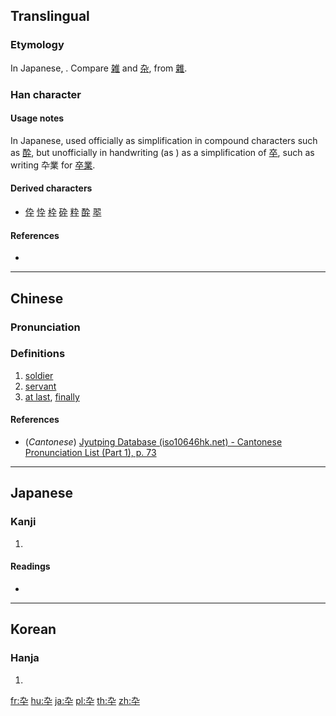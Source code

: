 {{also|杂|卒}}
==Translingual==
{{character info/new}}

===Etymology===
In Japanese, {{Han simp|卒|t1=九}}. Compare [[雑]] and [[杂]], from [[雜]].

===Han character===
{{Han char|rn=24|rad=十|as=02|sn=4|four=|canj=KNJ|ids=⿱九十}}

====Usage notes====
In Japanese, used officially as simplification in compound characters such as [[酔]], but unofficially in handwriting (as {{w|ryakuji}}) as a simplification of [[卒]], such as writing 卆業 for [[卒業]].

====Derived characters====
* [[伜]] [[忰]] [[枠]] [[砕]] [[粋]] [[酔]] [[翆]]

====References====
* {{Han ref|kx=0156.020|dkj=02701|dj=0353.030|hdz=10059.040|uh=5346}}

----

==Chinese==
{{zh-forms}}

===Pronunciation===
{{zh-pron
|m=zú
|c=zeot1
|mc=
|oc=
|ma=
|cat=n,adv
}}

===Definitions===
{{zh-hanzi}}

# [[soldier]]
# [[servant]]
# [[at last]], [[finally]]

====References====
* (''Cantonese'') [http://www.iso10646hk.net/jp/document/download.jsp Jyutping Database (iso10646hk.net) - Cantonese Pronunciation List (Part 1), p. 73]

----

==Japanese==

===Kanji===
{{ja-kanji|grade=|rs=十02}}

# {{defn|lang=ja|sort=十02}}

====Readings====
* {{ja-readings|on=[[そつ]] (sotsu)|kun=[[にわか]] (niwaka), [[おわる]] (owaru), [[ついに]] (tsuini)}}

----

==Korean==

===Hanja===
{{ko-hanja|hangeul=졸|rv=jol|mr=chol}}

# {{defn|lang=ko|sort=十02}}

[[fr:卆]]
[[hu:卆]]
[[ja:卆]]
[[pl:卆]]
[[th:卆]]
[[zh:卆]]